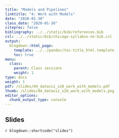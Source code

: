 ```yaml
---
title: "Models and Pipelines"
linktitle: "4: Work with Models"
date: "2020-01-30"
class_date: "2020-01-30"
citeproc: false
bibliography: ../../static/bib/references.bib
csl: ../../static/bib/chicago-syllabus-no-bib.csl
output:
  blogdown::html_page:
    template: ../../pandoc/toc-title_html.template
    toc: true
menu:
  class:
    parent: Class sessions
    weight: 1
type: docs
weight: 1
pdf: /slides/04_dataviz_s20_work_with_models.pdf
thumb: /slides/04_dataviz_s20_work_with_models.png    
editor_options: 
  chunk_output_type: console
---
```


## Slides

`r blogdown::shortcode("slides")`



